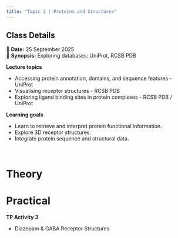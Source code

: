 ```yaml
---
title: "Topic 3 | Proteins and Structures"
---
```


::: {.callout-note}
## Class Details
📅 **Date:** 25 September 2025  
📖 **Synopsis:** Exploring databases: UniProt, RCSB PDB  
:::

**Lecture topics**

  - Accessing protein annotation, domains, and sequence features - UniProt
  - Visualising receptor structures - RCSB PDB
  - Exploring ligand binding sites in protein complexes - RCSB PDB / UniProt

**Learning goals**

  - Learn to retrieve and interpret protein functional information.
  - Explore 3D receptor structures.
  - Integrate protein sequence and structural data.

</br>

::: {.panel-tabset}

# Theory


# Practical

**TP Activity 3**

  - Diazepam & GABA Receptor Structures

:::
